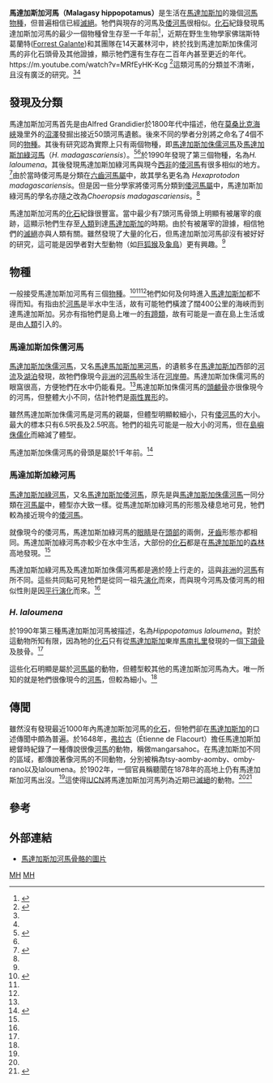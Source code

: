 {{Automatic taxobox
| taxon = Hippopotamidae
| authority = 
| name = 馬達加斯加河馬
| image = Malagasy Hippopotamus.jpg
| image_width = 250px
| image_caption = 馬達加斯加綠河馬<br/>(''Hippopotamus madagascariensis'')
| status = EX
| status_system = iucn3.1
| extinct= 化石
| subdivision_ranks = [[屬|屬]]及[[種|種]]
| subdivision = 
* [[河馬屬|河馬屬]] ''Hippopotamus''
** [[馬達加斯加侏儒河馬|馬達加斯加侏儒河馬]]<br />''H. lemerlei''<ref name="Stuenes">{{Cite journal en | author = Stuenes, Solweig | year = 1989 | title = Taxonomy, habits and relationships of the sub-fossil Madagascan hippopotamuses ''Hippopotamus lemerlei  '' and ''H. madagascariensis''. | journal = Journal of Vertebrate Paleontology | volume =  9 | pages = 241-268.}}</ref>
** ''H. laloumena''<ref name="Faure">{{Cite journal en | author = Faure, M. and Guerin, C. | year = 1990 | title = Hippopotamus laloumena nov. sp., la troisième éspece d'hippopotame holocene de Madagascar | journal = Comptes Rendus de l'Académie des Sciences, Serie 11 | volume = 310 | pages = 1299-305.}}</ref>
* [[倭河馬屬|倭河馬屬]] ''Choeropsis''
** [[馬達加斯加綠河馬|馬達加斯加綠河馬]]<br />''C. madagascariensis''<ref name="IBEX">{{Cite journal en | author = Oliver, W.L.R. | title = Taxonomy and Conservation Status of the Suiformes - an Overview | year = 1995 | url = http://www.mountainecology.org/IBEX3/pdf/Art_Capitolo1/Taxonomy_Conservation.pdf | journal = IBEX Journal of Mountain Ecology | deadurl = yes | archiveurl = https://web.archive.org/web/20070705225334/http://www.mountainecology.org/IBEX3/pdf/Art_Capitolo1/Taxonomy_Conservation.pdf | archivedate = 2007-07-05 }}</ref>
}}

'''馬達加斯加河馬（Malagasy hippopotamus）'''是生活在[[馬達加斯加|馬達加斯加]]的幾個[[河馬|河馬]][[物種|物種]]，但普遍相信已經[[滅絕|滅絕]]。牠們與現存的河馬及[[倭河馬|倭河馬]]很相似。[[化石|化石]]紀錄發現馬達加斯加河馬的最少一個物種曾生存至一千年前<ref name="IUCN">{{Cite book en | editor = Oliver, W.L.R. (Ed) | author = Peter Grubb | year = 1993 | publisher = IUCN | title = Pigs, Peccaries, and Hippos: Status Survey and Conservation Action Plan | url = http://www.iucn.org/themes/ssc/sgs/pphsg/APchap3-1.htm | access-date = 2008-04-17 | archive-date = 2008-09-25 | archive-url = https://web.archive.org/web/20080925104351/http://www.iucn.org/themes/ssc/sgs/pphsg/APchap3-1.htm | dead-url = yes }}</ref>，近期在野生生物學家佛瑞斯特葛蘭特([[Forrest_Galante|Forrest Galante]])和其團隊在14天叢林河中，終於找到馬達加斯加侏儒河馬的非化石頭骨及其他證據，顯示牠們還有生存在二百年內甚至更近的年代。https://m.youtube.com/watch?v=MRfEyHK-Kcg {{Wayback|url=https://m.youtube.com/watch?v=MRfEyHK-Kcg |date=20211126072807 }}<ref name="Kidoky">{{Cite journal en| title = The Kilopilopitsofy, Kidoky, and Bokyboky: Accounts of Strange Animals from Belo-sur-mer, Madagascar, and the Megafaunal "Extinction Window" | journal = American Anthropologist | author = Burney, David A. | url = http://links.jstor.org/sici?sici=0002-7294(199812)2%3A100%3A4%3C957%3ATKKABA%3E2.0.CO%3B2-O | volume = 100 | issue = 4 | pages = 957-966 | coauthors = Ramilisonina|date=December 1998}}</ref>這類河馬的分類並不清晰，且沒有廣泛的研究。<ref name="Red Pygmy"/><ref name="Red dwarf"/>

==發現及分類==
馬達加斯加河馬首先是由Alfred Grandidier於1800年代中描述，他在[[莫桑比克海峽|莫桑比克海峽]]幾里外的[[沼澤|沼澤]]發掘出接近50頭河馬遺骸。後來不同的學者分別將之命名了4個不同的[[物種|物種]]。其後有研究認為實際上只有兩個物種，即[[馬達加斯加侏儒河馬|馬達加斯加侏儒河馬]]及[[馬達加斯加綠河馬|馬達加斯加綠河馬]]（''H. madagascariensis''）。<ref name="Eighth">{{Cite book en | title = The Eighth Continent; Life, Death and Discovery in the Lost World of Madagascar | url = https://archive.org/details/eighthcontinentl0000tyso | author = Tyson, Peter | isbn = 0380975777 | year = 2000 | publisher = William Morrow | location = New York}}</ref><ref name="Stuenes"/>於1990年發現了第三個物種，名為''H. laloumena''。其後發現馬達加斯加綠河馬與現今[[西非|西非]]的[[倭河馬|倭河馬]]有很多相似的地方。<ref name="Harris">{{Cite journal en | author = Harris, J.M. | year = 1991 | pages = 31-85 | title = Family Hippopotamidae | journal = Koobi Fora Research Project. Vol. 3. The Fossil Ungulates: Geology, Fossil Artiodactyls and Paleoenvironments | publisher = Clarendon Press, Oxford}}</ref>由於當時倭河馬是分類在[[六齒河馬屬|六齒河馬屬]]中，故其學名更名為 ''Hexaprotodon madagascariensis''。但是因一些分學家將倭河馬分類到[[倭河馬屬|倭河馬屬]]中，馬達加斯加綠河馬的學名亦隨之改為''Choeropsis madagascariensis''。<ref name="IBEX"/>

馬達加斯加河馬的[[化石|化石]]紀錄很豐富。當中最少有7頭河馬骨頭上明顯有被屠宰的痕跡，這顯示牠們生存至[[人類|人類]]到達[[馬達加斯加|馬達加斯加]]的時期。由於有被屠宰的證據，相信牠們的[[滅絕|滅絕]]亦與人類有關。雖然發現了大量的化石，但馬達加斯加河馬卻沒有被好好的研究，這可能是因學者對大型動物（如[[巨狐猴|巨狐猴]]及[[象鳥|象鳥]]）更有興趣。<ref name="Eighth"/>

==物種==
一般接受馬達加斯加河馬有三個[[物種|物種]]。<ref name="The Hippos">{{cite book en |last=Eltringham |first=S.K. |title= The Hippos|year=1999 |publisher=Academic Press |location=London |isbn=085661131X |series= Poyser Natural History Series}}</ref><ref name="IBEX"/><ref name="IUCN"/>牠們如何及何時進入[[馬達加斯加|馬達加斯加]]都不得而知。有指由於[[河馬|河馬]]是半水中生活，故有可能牠們橫渡了闊400公里的海峽而到達馬達加斯加。另亦有指牠們是島上唯一的[[有蹄類|有蹄類]]，故有可能是一直在島上生活或是由[[人類|人類]]引入的。

===馬達加斯加侏儒河馬===
[[馬達加斯加侏儒河馬|馬達加斯加侏儒河馬]]，又名[[馬達馬加斯加黑河馬|馬達馬加斯加黑河馬]]，的遺骸多在[[馬達加斯加|馬達加斯加]]西部的[[河流|河流]]及[[湖泊|湖泊]]發現，故牠們像現今[[非洲|非洲]]的[[河馬|河馬]]般生活在[[河岸帶|河岸帶]]。馬達加斯加侏儒河馬的眼窩很高，方便牠們在水中仍能看見。<ref name="Eighth"/>馬達加斯加侏儒河馬的[[頭顱骨|頭顱骨]]亦很像現今的河馬，但整體大小不同，估計牠們是[[兩性異形|兩性異形]]的。

雖然馬達加斯加侏儒河馬是河馬的親屬，但體型明顯較細小，只有[[倭河馬|倭河馬]]的大小。最大的標本只有6.5呎長及2.5呎高。牠們的祖先可能是一般大小的河馬，但在[[島嶼侏儒化|島嶼侏儒化]]而縮減了體型。

馬達加斯加侏儒河馬的骨頭是屬於1千年前。<ref name="Red dwarf">{{Cite web | url = http://www.iucnredlist.org/search/details.php/40782/all | title = Hippopotamus lemerlei | work = IUCN Red List of Threatened Species | year = 2002 | accessdate = 2007-07-04 | archive-date = 2008-10-02 | archive-url = https://web.archive.org/web/20081002091057/http://www.iucnredlist.org/search/details.php/40782/all | dead-url = no }}</ref>

===馬達加斯加綠河馬===
[[馬達加斯加綠河馬|馬達加斯加綠河馬]]，又名[[馬達加斯加倭河馬|馬達加斯加倭河馬]]，原先是與[[馬達加斯加侏儒河馬|馬達加斯加侏儒河馬]]一同分類在[[河馬屬|河馬屬]]中，體型亦大致一樣。從馬達加斯加綠河馬的形態及棲息地可見，牠們較為接近現今的[[倭河馬|倭河馬]]。

就像現今的倭河馬，馬達加斯加綠河馬的[[眼睛|眼睛]]是在[[頭部|頭部]]的兩側，[[牙齒|牙齒]]形態亦都相同。馬達加斯加綠河馬亦較少在水中生活，大部份的[[化石|化石]]都是在[[馬達加斯加|馬達加斯加]]的[[森林|森林]]高地發現。<ref name="Eighth"/>

馬達加斯加綠河馬及馬達加斯加侏儒河馬都是適於陸上行走的，這與[[非洲|非洲]]的[[河馬|河馬]]有所不同。這些共同點可見牠們是從同一祖先[[演化|演化]]而來，而與現今河馬及倭河馬的相似性則是因[[平行演化|平行演化]]而來。<ref name="The Hippos"/>

=== ''H. laloumena'' ===
於1990年第三種馬達加斯加河馬被描述，名為''Hippopotamus laloumena''。對於這動物所知有限，因為牠的[[化石|化石]]只有從[[馬達加斯加|馬達加斯加]]東岸[[馬南扎里|馬南扎里]]發現的一個[[下頜骨|下頜骨]]及肢骨。<ref name="Faure"/>

這些化石明顯是屬於[[河馬屬|河馬屬]]的動物，但體型較其他的馬達加斯加河馬為大。唯一所知的就是牠們很像現今的[[河馬|河馬]]，但較為細小。<ref name="The Hippos"/>

==傳聞==
雖然沒有發現最近1000年內馬達加斯加河馬的[[化石|化石]]，但牠們卻在[[馬達加斯加|馬達加斯加]]的口述傳聞中頗為普遍。於1648年，[[弗拉古|弗拉古]]（Étienne de Flacourt）擔任馬達加斯加總督時紀錄了一種傳說很像[[河馬|河馬]]的動物，稱做mangarsahoc。在馬達加斯加不同的區域，都傳說著像河馬的不同動物，分別被稱為tsy-aomby-aomby、omby-rano以及laloumena。於1902年，一個官員稱聽聞在1878年的高地上仍有馬達加斯加河馬出沒。<ref name="Kidoky"/>這使得[[國際自然保護聯盟|IUCN]]將馬達加斯加河馬列為近期已[[滅絕|滅絕]]的動物。<ref name="Red dwarf"/><ref name="Red Pygmy">{{Cite web | url = http://www.iucnredlist.org/search/details.php/40783/summ | title = Hippopotamus madagascariensis | work = IUCN Red List of Threatened Species | year = 2002 | accessdate = 2007-07-04 | archive-date = 2008-09-23 | archive-url = https://web.archive.org/web/20080923182832/http://www.iucnredlist.org/search/details.php/40783/summ | dead-url = no }}</ref>

==參考==
{{reflist}}

==外部連結==
* [https://web.archive.org/web/20080205065316/http://www.nhm.uio.no/palmus/galleri/montre/english/139_441.htm 馬達加斯加河馬骨骼的圖片]
{{Taxonbar}}
[[Category:IUCN紅色名錄絕滅物種|MH]]
[[Category:河馬屬|MH]]